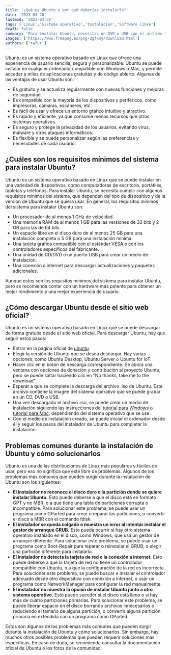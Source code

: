 ```yaml
---
title: '¿Qué es Ubuntu y por qué deberías instalarlo?'
date: '2023-03-28'
lastmod: '2023-03-30'
tags: ['Linux','Sistema operativo','Instalacion','Software libre']
draft: false
summary: 'Para instalar Ubuntu, necesitas un DVD o USB con el archivo ISO y al menos 5 GB de espacio libre en el disco duro. Inserta el DVD o USB, reinicia y cambia el orden de arranque en la BIOS o UEFI. Reinicia de nuevo y selecciona “Instalar Ubuntu”. Elige el idioma, tipo de instalación, si quieres descargar actualizaciones y cómo particionar el disco duro. Puedes borrar todo e instalar Ubuntu, instalarlo junto a Windows o crear particiones manualmente. Si no estás seguro, elige la opción más sencilla.'
images: ['https://www.freepng.es/png-2gfxmy/download.html']
authors: ['tafur']
---
```


Ubuntu es un sistema operativo basado en Linux que ofrece una experiencia de usuario sencilla, segura y personalizable. Ubuntu se puede instalar en cualquier ordenador compatible con Windows o Mac, y permite acceder a miles de aplicaciones gratuitas y de código abierto. Algunas de las ventajas de usar Ubuntu son:

- Es gratuito y se actualiza regularmente con nuevas funciones y mejoras de seguridad.
- Es compatible con la mayoría de los dispositivos y periféricos, como impresoras, cámaras, escáneres, etc.
- Es fácil de usar y ofrece un entorno gráfico intuitivo y atractivo.
- Es rápido y eficiente, ya que consume menos recursos que otros sistemas operativos.
- Es seguro y protege la privacidad de los usuarios, evitando virus, malware y otros ataques informáticos.
- Es flexible y se puede personalizar según las preferencias y necesidades de cada usuario.

## ¿Cuáles son los requisitos mínimos del sistema para instalar Ubuntu?

Ubuntu es un sistema operativo basado en Linux que se puede instalar en una variedad de dispositivos, como computadoras de escritorio, portátiles, tabletas y teléfonos. Para instalar Ubuntu, se necesita cumplir con algunos requisitos mínimos del sistema, que dependen del tipo de dispositivo y de la versión de Ubuntu que se quiera usar. En general, los requisitos mínimos del sistema para instalar Ubuntu son:

- Un procesador de al menos 1 GHz de velocidad.
- Una memoria RAM de al menos 1 GB para las versiones de 32 bits y 2 GB para las de 64 bits.
- Un espacio libre en el disco duro de al menos 25 GB para una instalación completa o 5 GB para una instalación mínima.
- Una tarjeta gráfica compatible con el estándar VESA o con los controladores específicos del fabricante.
- Una unidad de CD/DVD o un puerto USB para crear un medio de instalación.
- Una conexión a internet para descargar actualizaciones y paquetes adicionales.

Aunque estos son los requisitos mínimos del sistema para instalar Ubuntu, pero se recomienda contar con un hardware más potente para obtener un mejor rendimiento y una mejor experiencia de usuario.

## ¿Cómo descargar Ubuntu desde el sitio web oficial?

Ubuntu es un sistema operativo basado en Linux que se puede descargar de forma gratuita desde el sitio web oficial. Para descargar Ubuntu, hay que seguir estos pasos:

- Entrar en la página oficial de [ubuntu](https://ubuntu.com/download)
- Elegir la versión de Ubuntu que se desea descargar. Hay varias opciones, como Ubuntu Desktop, Ubuntu Server o Ubuntu for IoT.
- Hacer clic en el botón de descarga correspondiente. Se abrirá una ventana con opciones de donación y contribución al proyecto Ubuntu, pero se puede saltar haciendo clic en "No thanks, take me to the download".
- Esperar a que se complete la descarga del archivo .iso de Ubuntu. Este archivo contiene la imagen del sistema operativo que se puede grabar en un CD, DVD o USB.
- Una vez descargado el archivo .iso, se puede crear un medio de instalación siguiendo las instrucciones del [tutorial para *Windows*](https://ubuntu.com/tutorials/create-a-usb-stick-on-windows) o [tutorial para *Mac*](https://ubuntu.com/tutorials/create-a-usb-stick-on-macos), dependiendo del sistema operativo que se use.
- Con el medio de instalación creado, se puede iniciar el ordenador desde él y seguir los pasos del instalador de Ubuntu para completar la instalación.

## Problemas comunes durante la instalación de Ubuntu y cómo solucionarlos

Ubuntu es una de las distribuciones de Linux más populares y fáciles de usar, pero eso no significa que esté libre de problemas. Algunos de los problemas más comunes que pueden surgir durante la instalación de Ubuntu son los siguientes:

- **El instalador no reconoce el disco duro o la partición donde se quiere instalar Ubuntu.** Esto puede deberse a que el disco está en formato GPT y no MBR, o a que tiene una tabla de particiones corrupta o incompatible. Para solucionar este problema, se puede usar un programa como GParted para crear o reparar las particiones, o convertir el disco a MBR con el comando fdisk.
- **El instalador se queda colgado o muestra un error al intentar instalar el gestor de arranque GRUB.** Esto puede ocurrir si hay otro sistema operativo instalado en el disco, como Windows, que usa un gestor de arranque diferente. Para solucionar este problema, se puede usar un programa como Boot-Repair para reparar o reinstalar el GRUB, o elegir una partición diferente para instalarlo.
- **El instalador no detecta la tarjeta de red o la conexión a internet.** Esto puede deberse a que la tarjeta de red no tiene un controlador compatible con Ubuntu, o a que la configuración de la red es incorrecta. Para solucionar este problema, se puede buscar e instalar el controlador adecuado desde otro dispositivo con conexión a internet, o usar un programa como NetworkManager para configurar la red manualmente.
- **El instalador no muestra la opción de instalar Ubuntu junto a otro sistema operativo.** Esto puede suceder si el disco está lleno o si hay más de cuatro particiones primarias. Para solucionar este problema, se puede liberar espacio en el disco borrando archivos innecesarios o reduciendo el tamaño de alguna partición, o convertir alguna partición primaria en extendida con un programa como GParted.

Estos son algunos de los problemas más comunes que pueden surgir durante la instalación de Ubuntu y cómo solucionarlos. Sin embargo, hay muchos otros posibles problemas que pueden requerir soluciones más específicas. En caso de duda, se recomienda consultar la documentación oficial de Ubuntu o los foros de la comunidad.